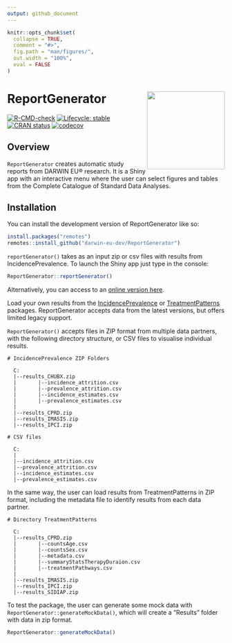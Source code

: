 ```yaml
---
output: github_document
---
```


<!-- README.md is generated from README.Rmd. Please edit that file -->

```r
knitr::opts_chunk$set(
  collapse = TRUE,
  comment = "#>",
  fig.path = "man/figures/",
  out.width = "100%",
  eval = FALSE
)
```
# ReportGenerator <img src="man/figures/logo.png" align="right" height="180" />

<!-- badges: start -->
[![R-CMD-check](https://github.com/darwin-eu-dev/ReportGenerator/actions/workflows/R-CMD-check.yaml/badge.svg)](https://github.com/darwin-eu-dev/ReportGenerator/actions/workflows/R-CMD-check.yaml)
[![Lifecycle: stable](https://img.shields.io/badge/lifecycle-experimental-orange.svg)](https://lifecycle.r-lib.org/articles/stages.html#experimental)
[![CRAN status](https://www.r-pkg.org/badges/version/ReportGenerator)](https://CRAN.R-project.org/package=ReportGenerator)
[![codecov](https://codecov.io/gh/darwin-eu-dev/ReportGenerator/branch/main/graph/badge.svg)](https://codecov.io/gh/darwin-eu-dev/ReportGenerator)
<!-- badges: end -->

## Overview

`ReportGenerator` creates automatic study reports from DARWIN EU® research. It is a Shiny app with an interactive menu where the user can select figures and tables from the Complete Catalogue of Standard Data Analyses.

## Installation

You can install the development version of ReportGenerator like so:

```r
install.packages("remotes")
remotes::install_github("darwin-eu-dev/ReportGenerator")
```

`reportGenerator()` takes as an input zip or csv files with results from IncidencePrevalence. To launch the Shiny app just type in the console:

```r
ReportGenerator::reportGenerator()
```

Alternatively, you can access to an [online version here](https://data-dev.darwin-eu.org/content/46c367cd-6e29-4382-9d7d-aff8caaa582a/).

Load your own results from the [IncidencePrevalence](https://darwin-eu.github.io/IncidencePrevalence/) or [TreatmentPatterns](https://darwin-eu-dev.github.io/TreatmentPatterns/) packages. ReportGenerator accepts data from the latest versions, but offers limited legacy support. 

`ReportGenerator()` accepts files in ZIP format from multiple data partners, with the following directory structure, or CSV files to visualise individual results. 

``` 
# IncidencePrevalence ZIP Folders

  C:
  |--results_CHUBX.zip
  |       |--incidence_attrition.csv
  |       |--prevalence_attrition.csv
  |       |--incidence_estimates.csv
  |       |--prevalence_estimates.csv
  |
  |--results_CPRD.zip
  |--results_IMASIS.zip
  |--results_IPCI.zip

# CSV files

  C:
  |
  |--incidence_attrition.csv
  |--prevalence_attrition.csv
  |--incidence_estimates.csv
  |--prevalence_estimates.csv

```

In the same way, the user can load results from TreatmentPatterns in ZIP format, including the metadata file to identify results from each data partner. 

```
# Directory TreatmentPatterns

  C:
  |--results_CPRD.zip
  |       |--countsAge.csv
  |       |--countsSex.csv
  |       |--metadata.csv
  |       |--summaryStatsTherapyDuraion.csv
  |       |--treatmentPathways.csv
  |
  |--results_IMASIS.zip
  |--results_IPCI.zip
  |--results_SIDIAP.zip

```

To test the package, the user can generate some mock data with `ReportGenerator::generateMockData()`, which will create a "Results" folder with data in zip format. 

```r
ReportGenerator::generateMockData()
```
